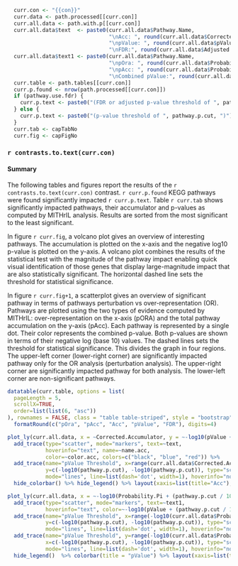 ```r
  curr.con <- "{{con}}"
  curr.data <- path.processed[[curr.con]]
  curr.all.data <- path.with.p[[curr.con]]
  curr.all.data$text  <- paste0(curr.all.data$Pathway.Name,
                                "\nAcc: ", round(curr.all.data$Corrected.Accumulator * 10000) / 10000,
                                "\npValue: ", round(curr.all.data$pValue * 10000) / 10000,
                                "\nFDR:", round(curr.all.data$Adjusted.pValue * 10000) / 10000)
  curr.all.data$text1 <- paste0(curr.all.data$Pathway.Name,
                                "\npOra: ", round(curr.all.data$Probability.Pi * 10000) / 10000,
                                "\npAcc: ", round(curr.all.data$Probability.Network * 10000) / 10000,
                                "\nCombined pValue:", round(curr.all.data$pValue * 10000) / 10000)
  curr.table <- path.tables[[curr.con]]
  curr.p.found <- nrow(path.processed[[curr.con]])
  if (pathway.use.fdr) {
    curr.p.text <- paste0("(FDR or adjusted p-value threshold of ", pathway.p.cut, ")")
  } else {
    curr.p.text <- paste0("(p-value threshold of ", pathway.p.cut, ")")
  }
  curr.tab <- capTabNo
  curr.fig <- capFigNo

```

### `r contrasts.to.text(curr.con)`

#### Summary

The following tables and figures report the results of the `r contrasts.to.text(curr.con)` contrast. `r curr.p.found` KEGG pathways were found significantly impacted `r curr.p.text`.
Table `r curr.tab` shows significantly impacted pathways, their accumulator and p-values as computed by MITHrIL analysis. Results are sorted from the most significant to the least significant. 

In figure `r curr.fig`, a volcano plot gives an overview of interesting pathways. The accumulation is plotted on the x-axis and the negative log10 p-value is plotted on the y-axis. A volcano plot combines the results of the statistical test with the magnitude of the pathway impact enabling quick visual identification of those genes that display large-magnitude impact that are also statistically significant. The horizontal dashed line sets the threshold for statistical significance.

In figure `r curr.fig+1`, a scatterplot gives an overview of significant pathway in terms of pathways perturbation vs over-representation (OR). Pathways are plotted using the two types of evidence computed by MITHrIL: over-representation on the x-axis (pORA) and the total pathway accumulation on the y-axis (pAcc). Each pathway is represented by a single dot. Their color represents the combined p-value. Both p-values are shown in terms of their negative log (base 10) values. The dashed lines sets the threshold for statistical significance. This divides the graph in four regions. The upper-left corner (lower-right corner) are significantly impacted pathway only for the OR analysis (perturbation analysis). The upper-right corner are significantly impacted pathway for both analysis. The lower-left corner are non-significant pathways.

```r
datatable(curr.table, options = list(
  pageLength = 5, 
  scrollX=TRUE,
  order=list(list(6, "asc"))
), rownames = FALSE, class = "table table-striped", style = "bootstrap") %>%
  formatRound(c("pOra", "pAcc", "Acc", "pValue", "FDR"), digits=4)
```

```r
plot_ly(curr.all.data, x = ~Corrected.Accumulator, y = ~-log10(pValue + (pathway.p.cut / 1000))) %>%
  add_trace(type="scatter", mode="markers", text=~text,
            hoverinfo="text", name=~name.acc,
            color=~color.acc, colors=c("black", "blue", "red")) %>%
  add_trace(name="pValue Threshold", x=range(curr.all.data$Corrected.Accumulator),
            y=c(-log10(pathway.p.cut), -log10(pathway.p.cut)), type="scatter",
            mode="lines", line=list(dash='dot', width=1), hoverinfo="none") %>%
  hide_colorbar() %>% hide_legend() %>% layout(xaxis=list(title="Acc"), yaxis=list(title="-log10(p)"))
```

```r
plot_ly(curr.all.data, x = ~-log10(Probability.Pi + (pathway.p.cut / 1000)), y = ~-log10(Probability.Network + (pathway.p.cut / 1000))) %>%
  add_trace(type="scatter", mode="markers", text=~text1,
            hoverinfo="text", color=~-log10(pValue + (pathway.p.cut / 1000))) %>%
  add_trace(name="pValue Threshold", x=range(-log10(curr.all.data$Probability.Pi + (pathway.p.cut / 1000))),
            y=c(-log10(pathway.p.cut), -log10(pathway.p.cut)), type="scatter",
            mode="lines", line=list(dash='dot', width=1), hoverinfo="none") %>%
  add_trace(name="pValue Threshold", y=range(-log10(curr.all.data$Probability.Network + (pathway.p.cut / 1000))),
            x=c(-log10(pathway.p.cut), -log10(pathway.p.cut)), type="scatter",
            mode="lines", line=list(dash='dot', width=1), hoverinfo="none") %>%
  hide_legend()  %>% colorbar(title = "pValue") %>% layout(xaxis=list(title="-log10(pOra)"), yaxis=list(title="-log10(pAcc)"))
```

